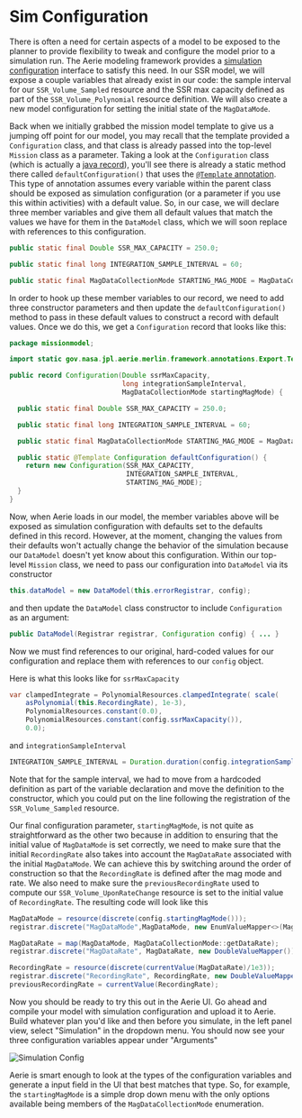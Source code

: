 # Sim Configuration

There is often a need for certain aspects of a model to be exposed to the planner to provide flexibility to tweak and configure the model prior to a simulation run. The Aerie modeling framework provides a [simulation configuration](https://ammos.nasa.gov/aerie-docs/mission-modeling/configuration/) interface to satisfy this need. In our SSR model, we will expose a couple variables that already exist in our code: the sample interval for our `SSR_Volume_Sampled` resource and the SSR max capacity defined as part of the `SSR_Volume_Polynomial` resource definition. We will also create a new model configuration for setting the initial state of the `MagDataMode`.

Back when we initially grabbed the mission model template to give us a jumping off point for our model, you may recall that the template provided a `Configuration` class, and that class is already passed into the top-level `Mission` class as a parameter. Taking a look at the `Configuration` class (which is actually a [java record](https://www.baeldung.com/java-record-vs-final-class)), you'll see there is already a static method there called `defaultConfiguration()` that uses the [`@Template` annotation](https://ammos.nasa.gov/aerie-docs/mission-modeling/parameters/#export-template). This type of annotation assumes every variable within the parent class should be exposed as simulation configuration (or a parameter if you use this within activities) with a default value. So, in our case, we will declare three member variables and give them all default values that match the values we have for them in the `DataModel` class, which we will soon replace with references to this configuration.

```java
public static final Double SSR_MAX_CAPACITY = 250.0;

public static final long INTEGRATION_SAMPLE_INTERVAL = 60;

public static final MagDataCollectionMode STARTING_MAG_MODE = MagDataCollectionMode.OFF;
```

In order to hook up these member variables to our record, we need to add three constructor parameters and then update the `defaultConfiguration()` method to pass in these default values to construct a record with default values. Once we do this, we get a `Configuration` record that looks like this:

```java
package missionmodel;

import static gov.nasa.jpl.aerie.merlin.framework.annotations.Export.Template;

public record Configuration(Double ssrMaxCapacity,
                            long integrationSampleInterval,
                            MagDataCollectionMode startingMagMode) {

  public static final Double SSR_MAX_CAPACITY = 250.0;

  public static final long INTEGRATION_SAMPLE_INTERVAL = 60;

  public static final MagDataCollectionMode STARTING_MAG_MODE = MagDataCollectionMode.OFF;

  public static @Template Configuration defaultConfiguration() {
    return new Configuration(SSR_MAX_CAPACITY,
                             INTEGRATION_SAMPLE_INTERVAL,
                             STARTING_MAG_MODE);
  }
}
```

Now, when Aerie loads in our model, the member variables above will be exposed as simulation configuration with defaults set to the defaults defined in this record. However, at the moment, changing the values from their defaults won't actually change the behavior of the simulation because our `DataModel` doesn't yet know about this configuration. Within our top-level `Mission` class, we need to pass our configuration into `DataModel` via its constructor

```java
this.dataModel = new DataModel(this.errorRegistrar, config);
```

and then update the `DataModel` class constructor to include `Configuration` as an argument:

```java
public DataModel(Registrar registrar, Configuration config) { ... }
```

Now we must find references to our original, hard-coded values for our configuration and replace them with references to our `config` object.

Here is what this looks like for `ssrMaxCapacity`

```java
var clampedIntegrate = PolynomialResources.clampedIntegrate( scale(
    asPolynomial(this.RecordingRate), 1e-3),
    PolynomialResources.constant(0.0),
    PolynomialResources.constant(config.ssrMaxCapacity()),
    0.0);
```

and `integrationSampleInterval`

```java
INTEGRATION_SAMPLE_INTERVAL = Duration.duration(config.integrationSampleInterval(), Duration.SECONDS);
```

Note that for the sample interval, we had to move from a hardcoded definition as part of the variable declaration and move the definition to the constructor, which you could put on the line following the registration of the `SSR_Volume_Sampled` resource.

Our final configuration parameter, `startingMagMode`, is not quite as straightforward as the other two because in addition to ensuring that the initial value of `MagDataMode` is set correctly, we need to make sure that the initial `RecordingRate` also takes into account the `MagDataRate` associated with the initial `MagDataMode`. We can achieve this by switching around the order of construction so that the `RecordingRate` is defined after the mag mode and rate. We also need to make sure the `previousRecordingRate` used to compute our `SSR_Volume_UponRateChange` resource is set to the initial value of `RecordingRate`. The resulting code will look like this

```java
MagDataMode = resource(discrete(config.startingMagMode()));
registrar.discrete("MagDataMode",MagDataMode, new EnumValueMapper<>(MagDataCollectionMode.class));

MagDataRate = map(MagDataMode, MagDataCollectionMode::getDataRate);
registrar.discrete("MagDataRate", MagDataRate, new DoubleValueMapper());

RecordingRate = resource(discrete(currentValue(MagDataRate)/1e3));
registrar.discrete("RecordingRate", RecordingRate, new DoubleValueMapper());
previousRecordingRate = currentValue(RecordingRate);
```

Now you should be ready to try this out in the Aerie UI. Go ahead and compile your model with simulation configuration and upload it to Aerie. Build whatever plan you'd like and then before you simulate, in the left panel view, select "Simulation" in the dropdown menu. You should now see your three configuration variables appear under "Arguments"

![Simulation Config](assets/Simulation_Config.png)

Aerie is smart enough to look at the types of the configuration variables and generate a input field in the UI that best matches that type. So, for example, the `startingMagMode` is a simple drop down menu with the only options available being members of the `MagDataCollectionMode` enumeration.
